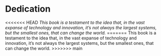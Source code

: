 # Dedication {.unnumbered}

<<<<<<< HEAD
_This book is a testament to the idea that, in the vast expanse of technology and innovation, it's not always the largest systems, but the smallest ones, that can change the world._
=======
This book is a testament to the idea that, in the vast expanse of technology and innovation, it's not always the largest systems, but the smallest ones, that can change the world.
>>>>>>> main
